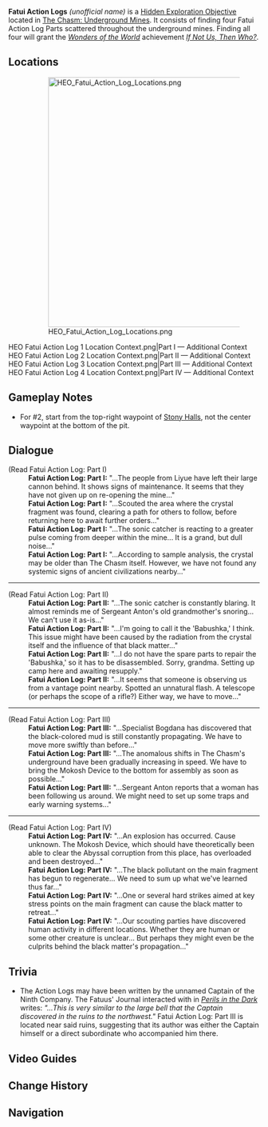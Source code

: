 {{Hidden Exploration Objectives Infobox
|image      = 
|type       = Unordered
|region     = Liyue
|area       = The Chasm: Underground Mines
|loc        = [[The Chasm: Underground Mines]]
|characters = Traveler
}}
'''Fatui Action Logs''' ''(unofficial name)'' is a [[Hidden Exploration Objective]] located in [[The Chasm: Underground Mines]]. It consists of finding four Fatui Action Log Parts scattered throughout the underground mines. Finding all four will grant the ''[[Wonders of the World]]'' achievement ''[[If Not Us, Then Who?]]''.

==Locations==
:[[File:HEO Fatui Action Log Locations.png|500px]]
<gallery>
HEO Fatui Action Log 1 Location Context.png|Part I &mdash; Additional Context
HEO Fatui Action Log 2 Location Context.png|Part II &mdash; Additional Context
HEO Fatui Action Log 3 Location Context.png|Part III &mdash; Additional Context
HEO Fatui Action Log 4 Location Context.png|Part IV &mdash; Additional Context
</gallery>

==Gameplay Notes==
* For #2, start from the top-right waypoint of [[Stony Halls]], not the center waypoint at the bottom of the pit.

==Dialogue==
{{Dialogue start}}
;(Read Fatui Action Log<nowiki>:</nowiki> Part I)
:'''Fatui Action Log: Part I:''' "...The people from Liyue have left their large cannon behind. It shows signs of maintenance. It seems that they have not given up on re-opening the mine..."
:'''Fatui Action Log: Part I:''' "...Scouted the area where the crystal fragment was found, clearing a path for others to follow, before returning here to await further orders..."
:'''Fatui Action Log: Part I:''' "...The sonic catcher is reacting to a greater pulse coming from deeper within the mine... It is a grand, but dull noise..."
:'''Fatui Action Log: Part I:''' "...According to sample analysis, the crystal may be older than The Chasm itself. However, we have not found any systemic signs of ancient civilizations nearby..."
----
;(Read Fatui Action Log<nowiki>:</nowiki> Part II)
:'''Fatui Action Log: Part II:''' "...The sonic catcher is constantly blaring. It almost reminds me of Sergeant Anton's old grandmother's snoring... We can't use it as-is..."
:'''Fatui Action Log: Part II:''' "...I'm going to call it the 'Babushka,' I think. This issue might have been caused by the radiation from the crystal itself and the influence of that black matter..."
:'''Fatui Action Log: Part II:''' "...I do not have the spare parts to repair the 'Babushka,' so it has to be disassembled. Sorry, grandma. Setting up camp here and awaiting resupply."
:'''Fatui Action Log: Part II:''' "...It seems that someone is observing us from a vantage point nearby. Spotted an unnatural flash. A telescope (or perhaps the scope of a rifle?) Either way, we have to move..."
----
;(Read Fatui Action Log<nowiki>:</nowiki> Part III)
:'''Fatui Action Log: Part III:''' "...Specialist Bogdana has discovered that the black-colored mud is still constantly propagating. We have to move more swiftly than before..."
:'''Fatui Action Log: Part III:''' "...The anomalous shifts in The Chasm's underground have been gradually increasing in speed. We have to bring the Mokosh Device to the bottom for assembly as soon as possible..."
:'''Fatui Action Log: Part III:''' "...Sergeant Anton reports that a woman has been following us around. We might need to set up some traps and early warning systems..."
----
;(Read Fatui Action Log<nowiki>:</nowiki> Part IV)
:'''Fatui Action Log: Part IV:''' "...An explosion has occurred. Cause unknown. The Mokosh Device, which should have theoretically been able to clear the Abyssal corruption from this place, has overloaded and been destroyed..."
:'''Fatui Action Log: Part IV:''' "...The black pollutant on the main fragment has begun to regenerate... We need to sum up what we've learned thus far..."
:'''Fatui Action Log: Part IV:''' "...One or several hard strikes aimed at key stress points on the main fragment can cause the black matter to retreat..."
:'''Fatui Action Log: Part IV:''' "...Our scouting parties have discovered human activity in different locations. Whether they are human or some other creature is unclear... But perhaps they might even be the culprits behind the black matter's propagation..."
{{Dialogue end}}

==Trivia==
*The Action Logs may have been written by the unnamed Captain of the Ninth Company. The Fatuus' Journal interacted with in ''[[Perils in the Dark]]'' writes: ''"...This is very similar to the large bell that the Captain discovered in the ruins to the northwest."'' Fatui Action Log: Part III is located near said ruins, suggesting that its author was either the Captain himself or a direct subordinate who accompanied him there.

==Video Guides==
{{EVT
|video1   = https://youtu.be/6JkUqKDMIWE
|caption1 = Fatui Action Logs Guide
}}

==Change History==
{{Change History|2.6}}

==Navigation==
{{Hidden Exploration Objective Navbox|Unordered}}